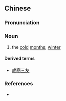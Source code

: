{{also|岁寒}}
==Chinese==
{{zh-forms|s=岁寒}}

===Pronunciation===
{{zh-pron
|m=suìhán
|cat=n
}}

===Noun===
{{zh-noun}}

# {{lb|zh|literary}} the [[cold]] [[month]]s; [[winter]]

====Derived terms====
* [[歲寒三友]]

===References===
* {{cite-book
|last=
|first=
|authorlink=
|coauthors=
|year=2007
|title=[[w:Hanyu Da Cidian|Hanyu Da Cidian 3.0]]
|language=Mandarin
|publisher=[[w:Commercial Press|Commercial Press]]
|location=[[Hong Kong]]
}}